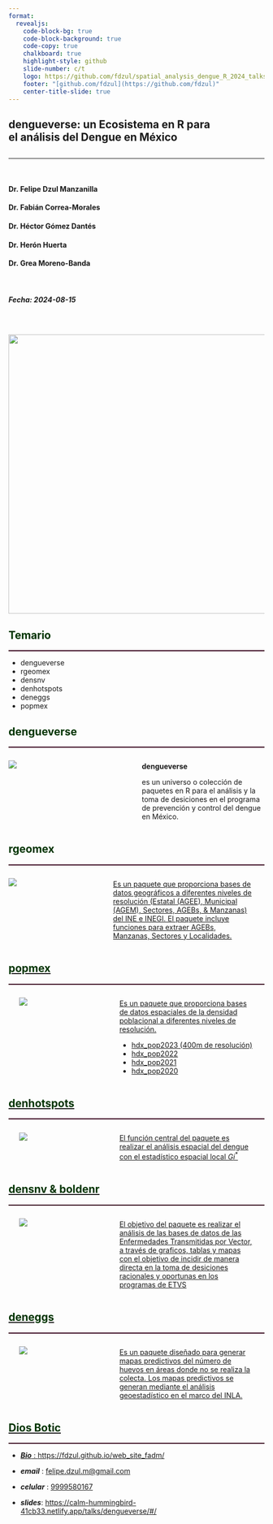 ```yaml
---
format: 
  revealjs:
    code-block-bg: true
    code-block-background: true
    code-copy: true
    chalkboard: true
    highlight-style: github
    slide-number: c/t
    logo: https://github.com/fdzul/spatial_analysis_dengue_R_2024_talks/blob/main/talks/pkg_installation/logo_cenaprece.jpeg?raw=true
    footer: "[github.com/fdzul](https://github.com/fdzul)"
    center-title-slide: true
---
```


<h2>dengueverse: un Ecosistema en R para
<br>el análisis del Dengue en México
</h2>

<h2>

</h2>

<hr>

<br>


<h4>Dr. Felipe Dzul Manzanilla</h3>

<h4>Dr. Fabián Correa-Morales</h3>

<h4>Dr. Héctor Gómez Dantés</h3>

<h4>Dr. Herón Huerta</h3>

<h4>Dr. Grea Moreno-Banda</h3>


<br>
<h5> Fecha: 2024-08-15 </h4>


<br>

<h4>


![](logo_dengueverse2.png){.absolute top="250" left="580" width="550"}

## [Temario]{style="color:#003300;"}
<hr style="height:2px;border-width:0;color:#330019;background-color:#330019">

- dengueverse
- rgeomex
- densnv
- denhotspots
- deneggs
- popmex


## [dengueverse]{style="color:#003300;"}
<hr style="height:2px;border-width:0;color:#330019;background-color:#330019">


:::: {.columns}
::: {.column style="width: 50%; font-size: 80%"}
![](logo_dengueverse3.png)
:::

::: {.column style="width: 50%; font-size: 100%"}
**dengueverse** 

es un universo o colección de paquetes en R para el análisis y la toma de desiciones en el programa de prevención y control del dengue en México.
:::

::::


## [rgeomex]{style="color:#003300;"}
<hr style="height:2px;border-width:0;color:#330019;background-color:#330019">


:::: {.columns}
::: {.column style="width: 40%; font-size: 80%"}
<a href = "https://fdzul.github.io/rgeomex/">
![](https://github.com/fdzul/rgeomex/blob/main/man/figures/logo.png?raw=true)
:::

::: {.column style="width: 60%; font-size: 100%"}
Es un paquete que proporciona bases de datos geográficos a diferentes niveles de resolución (Estatal (AGEE), Municipal (AGEM), Sectores, AGEBs, & Manzanas) del INE e INEGI. El paquete incluye funciones para extraer AGEBs, Manzanas, Sectores y Localidades.

:::

::::

## [popmex]{style="color:#003300;"}
<hr style="height:2px;border-width:0;color:#330019;background-color:#330019">


:::: {.columns}
::: {.column style="width: 40%; font-size: 80%"}
<a href = "https://fdzul.github.io/popmex/">
![](https://github.com/fdzul/popmex/blob/main/man/figures/logo.png?raw=true)
:::

::: {.column style="width: 60%; font-size: 100%"}
Es un paquete que proporciona bases de datos espaciales de la densidad poblacional a diferentes niveles de resolución.

- hdx_pop2023 (400m de resolución)
- hdx_pop2022
- hdx_pop2021
- hdx_pop2020
:::

::::


## [denhotspots]{style="color:#003300;"}
<hr style="height:2px;border-width:0;color:#330019;background-color:#330019">

:::: {.columns}
::: {.column style="width: 40%; font-size: 80%"}
<a href = "https://fdzul.github.io/denhotspots/">
![](https://github.com/fdzul/denhotspots/blob/master/man/figures/logo.png?raw=true)
:::

::: {.column style="width: 60%; font-size: 100%"}
El función central del paquete es realizar el análisis espacial del dengue con el estadístico espacial local $G{i}^*$
:::

::::


## [densnv & boldenr]{style="color:#003300;"}
<hr style="height:2px;border-width:0;color:#330019;background-color:#330019">

:::: {.columns}
::: {.column style="width: 40%; font-size: 80%"}
<a href = "https://fdzul.github.io/densnv/">
![](https://github.com/fdzul/densnv/blob/main/docs/reference/figures/logo.png?raw=true)
:::

::: {.column style="width: 60%; font-size: 100%"}
El objetivo del paquete es realizar el análisis de las bases de datos de las Enfermedades Transmitidas por Vector, a través de graficos, tablas y mapas con el objetivo de incidir de manera directa en la toma de desiciones racionales y oportunas en los programas de ETVS
:::

::::


## [deneggs]{style="color:#003300;"}
<hr style="height:2px;border-width:0;color:#330019;background-color:#330019">

:::: {.columns}
::: {.column style="width: 40%; font-size: 80%"}
<a href = "https://fdzul.github.io/deneggs/">
![](https://github.com/fdzul/deneggs/blob/master/man/figures/logo.png?raw=true)
:::

::: {.column style="width: 60%; font-size: 100%"}
Es un paquete diseñado para generar mapas predictivos del número de huevos en áreas donde no se realiza la colecta. Los mapas predictivos se generan mediante el análisis geoestadístico en el marco del INLA.
:::

::::


## [Dios Botic]{style="color:#003300;"}
<hr style="height:2px;border-width:0;color:#330019;background-color:#330019">

-   ***Bio*** : [https://fdzul.github.io/web_site_fadm/]()

-   ***email*** : [felipe.dzul.m@gmail.com]()

-   ***celular*** : [9999580167]()

-   ***slides***: [https://calm-hummingbird-41cb33.netlify.app/talks/dengueverse/#/](https://calm-hummingbird-41cb33.netlify.app/talks/dengueverse/#/)
